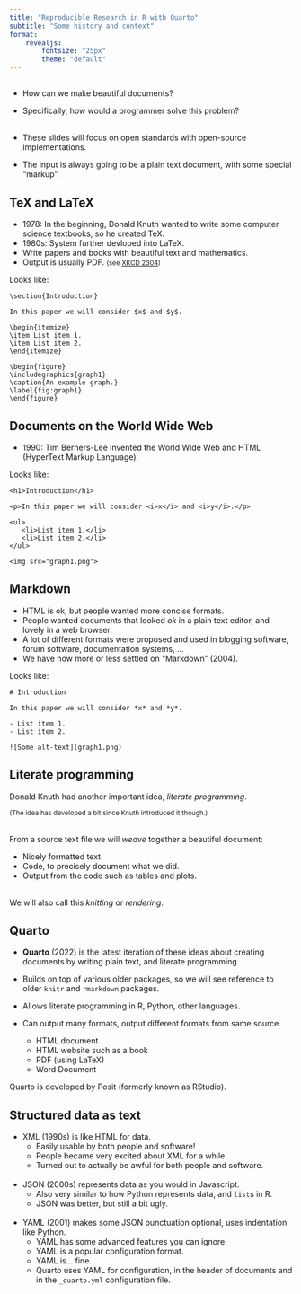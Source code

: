 ```yaml
---
title: "Reproducible Research in R with Quarto"
subtitle: "Some history and context"
format: 
    revealjs:
        fontsize: "25px"
        theme: "default"
---
```


##

- How can we make beautiful documents?
- Specifically, how would a programmer solve this problem?
<br>
<br>

- These slides will focus on open standards with open-source implementations.
- The input is always going to be a plain text document, with some special "markup".

## TeX and LaTeX

<style>
.reveal h2 { color: #0000ff; }
</style>

- 1978: In the beginning, Donald Knuth wanted to write some computer science textbooks, so he created TeX.
- 1980s: System further devloped into LaTeX.
- Write papers and books with beautiful text and mathematics.
- Output is usually PDF. <small>(see [XKCD 2304](https://xkcd.com/2304/))</small>

Looks like:

```
\section{Introduction}

In this paper we will consider $x$ and $y$.

\begin{itemize}
\item List item 1.
\item List item 2.
\end{itemize}

\begin{figure}
\includegraphics{graph1}
\caption{An example graph.}
\label{fig:graph1}
\end{figure}
```


## Documents on the World Wide Web

- 1990: Tim Berners-Lee invented the World Wide Web and HTML (HyperText Markup Language).

Looks like:

```
<h1>Introduction</h1>

<p>In this paper we will consider <i>x</i> and <i>y</i>.</p>

<ul>
   <li>List item 1.</li>
   <li>List item 2.</li>
</ul>

<img src="graph1.png">
```

## Markdown

- HTML is ok, but people wanted more concise formats.
- People wanted documents that looked *ok* in a plain text editor, and lovely in a web browser.
- A lot of different formats were proposed and used in blogging software, forum software, documentation systems, ...
- We have now more or less settled on "Markdown" (2004).

Looks like:

```
# Introduction

In this paper we will consider *x* and *y*.

- List item 1.
- List item 2.

![Some alt-text](graph1.png)
```


## Literate programming

Donald Knuth had another important idea, *literate programming*.

<small>(The idea has developed a bit since Knuth introduced it though.)</small>
<br>
<br>

From a source text file we will *weave* together a beautiful document:

* Nicely formatted text.
* Code, to precisely document what we did.
* Output from the code such as tables and plots.
<br>
<br>

We will also call this *knitting* or *rendering*.


## Quarto

* **Quarto** (2022) is the latest iteration of these ideas about creating documents by writing plain text, and literate programming.

* Builds on top of various older packages, so we will see reference to older `knitr` and `rmarkdown` packages.

* Allows literate programming in R, Python, other languages.

* Can output many formats, output different formats from same source.
  * HTML document
  * HTML website such as a book
  * PDF (using LaTeX)
  * Word Document

Quarto is developed by Posit (formerly known as RStudio).


## Structured data as text

- XML (1990s) is like HTML for data. 
  - Easily usable by both people and software!
  - People became very excited about XML for a while.
  - Turned out to actually be awful for both people and software.
<br>
<br>

- JSON (2000s) represents data as you would in Javascript.
  - Also very similar to how Python represents data, and `list`s in R.
  - JSON was better, but still a bit ugly.
<br>
<br>

- YAML (2001) makes some JSON punctuation optional, uses indentation like Python.
  - YAML has some advanced features you can ignore.
  - YAML is a popular configuration format.
  - YAML is... fine. 
  - Quarto uses YAML for configuration, in the header of documents and in the `_quarto.yml` configuration file.

